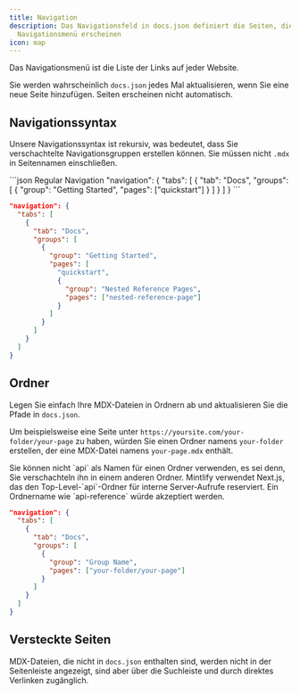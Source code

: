 ```yaml
---
title: Navigation
description: Das Navigationsfeld in docs.json definiert die Seiten, die im
  Navigationsmenü erscheinen
icon: map
---
```


Das Navigationsmenü ist die Liste der Links auf jeder Website.

Sie werden wahrscheinlich `docs.json` jedes Mal aktualisieren, wenn Sie eine neue Seite hinzufügen. Seiten erscheinen nicht automatisch.

## Navigationssyntax

Unsere Navigationssyntax ist rekursiv, was bedeutet, dass Sie verschachtelte Navigationsgruppen erstellen können. Sie müssen nicht `.mdx` in Seitennamen einschließen.

<CodeGroup>
  ```json Regular Navigation
  "navigation": {
    "tabs": [
      {
        "tab": "Docs",
        "groups": [
          {
            "group": "Getting Started",
            "pages": ["quickstart"]
          }
        ]
      }
    ]
  }
  ```

  ```json Nested Navigation
  "navigation": {
    "tabs": [
      {
        "tab": "Docs",
        "groups": [
          {
            "group": "Getting Started",
            "pages": [
              "quickstart",
              {
                "group": "Nested Reference Pages",
                "pages": ["nested-reference-page"]
              }
            ]
          }
        ]
      }
    ]
  }
  ```
</CodeGroup>

## Ordner

Legen Sie einfach Ihre MDX-Dateien in Ordnern ab und aktualisieren Sie die Pfade in `docs.json`.

Um beispielsweise eine Seite unter `https://yoursite.com/your-folder/your-page` zu haben, würden Sie einen Ordner namens `your-folder` erstellen, der eine MDX-Datei namens `your-page.mdx` enthält.

<Warning>
  Sie können nicht `api` als Namen für einen Ordner verwenden, es sei denn, Sie verschachteln ihn in einem anderen Ordner. Mintlify verwendet Next.js, das den Top-Level-`api`-Ordner für interne Server-Aufrufe reserviert. Ein Ordnername wie `api-reference` würde akzeptiert werden.
</Warning>

```json Navigation With Folder
"navigation": {
  "tabs": [
    {
      "tab": "Docs",
      "groups": [
        {
          "group": "Group Name",
          "pages": ["your-folder/your-page"]
        }
      ]
    }
  ]
}
```

## Versteckte Seiten

MDX-Dateien, die nicht in `docs.json` enthalten sind, werden nicht in der Seitenleiste angezeigt, sind aber über die Suchleiste und durch direktes Verlinken zugänglich.
